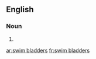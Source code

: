 ==English==

===Noun===
{{head|en|noun plural form}}

# {{plural of|swim bladder|lang=en}}

[[ar:swim bladders]]
[[fr:swim bladders]]